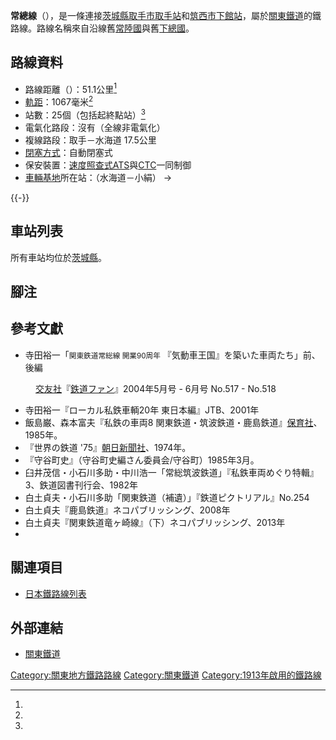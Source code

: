 {{noteTA
|G1=Railway}}
{{Infobox 鐵道路線
|日文原名=常総線
|平假名=じょうそうせん
|羅馬拼音=Jōsō sen
|路線名稱=常總線
|路線顏色=#3333ff
|圖片=Kanto-rail dc2300.jpg
|圖片大小=300px
|圖片說明=Kiha 2300型（1次車）
|所在地={{JPN}}[[茨城縣|茨城縣]]
|起點=[[取手站|取手站]]
|終點=[[下館站|下館站]]
|站數=25個
|載客量=
|每日使用人數=
|通車=1913年11月1日
|擁有者={{link-ja|常總鐵道|常総鉄道}}→{{link-ja|常總筑波鐵道|常総筑波鉄道}}→<br />[[關東鐵道|關東鐵道]]
|營運者=關東鐵道
|車輛基地=
|使用車輛=參見[[#車輛|車輛]]一節
|路線距離=51.1公里
|軌距=1,067毫米
|軌道數量=[[單線鐵路|單線]]、[[複線鐵路|複線]]
|電氣化方式=非電氣化
|閉塞方式=
|保安裝置=[[自動列車停止裝置|速度照查式ATS]]與[[調度集中系統|CTC]]一同制御
|最高速度=
|路線圖={{常總線RDT}}
}}
'''常總線'''（{{jpn|j=常総線|hg=じょうそうせん|rm=Jōsō sen|f=y}}），是一條連接[[茨城縣|茨城縣]][[取手市|取手市]][[取手站|取手站]]和[[筑西市|筑西市]][[下館站|下館站]]，屬於[[關東鐵道|關東鐵道]]的鐵路線。路線名稱來自沿線舊[[常陸國|常陸國]]與舊[[下總國|下總國]]。
== 路線資料 ==
* 路線距離（{{link-ja|營業距離|営業キロ}}）：51.1公里<ref name="sone21 3"/>
* [[軌距|軌距]]：1067毫米<ref name="sone21 3"/>
* 站數：25個（包括起終點站）<ref name="sone21 3"/>
* 電氣化路段：沒有（全線非電氣化）
* 複線路段：取手－水海道 17.5公里
* [[閉塞_(鐵路)|閉塞方式]]：自動閉塞式
* 保安裝置：[[自動列車停止裝置|速度照查式ATS]]與[[調度集中系統|CTC]]一同制御
* [[車輛基地|車輛基地]]所在站：{{link-ja|南水海道信號所|南水海道信号所}}（水海道－小絹） →{{link-ja|水海道車輛基地|水海道車両基地}}
{{-}}
== 車站列表 ==
所有車站均位於[[茨城縣|茨城縣]]。
{{常總線車站列表}}

== 腳注 ==
{{notefoot}}
{{Reflist}}

== 參考文獻 ==
* 寺田裕一「<small>関東鉄道常総線 開業90周年</small> 『気動車王国』を築いた車両たち」前、後編
: [[交友社|交友社]]『[[鉄道ファン_(雑誌)|鉄道ファン]]』2004年5月号 - 6月号 No.517 - No.518
* 寺田裕一『ローカル私鉄車輌20年 東日本編』JTB、2001年
* 飯島巌、森本富夫『私鉄の車両8 関東鉄道・筑波鉄道・鹿島鉄道』[[保育社|保育社]]、1985年。
* 『世界の鉄道 '75』[[朝日新聞社|朝日新聞社]]、1974年。
* 『守谷町史』（守谷町史編さん委員会/守谷町）1985年3月。
* 臼井茂信・小石川多助・中川浩一「常総筑波鉄道」『私鉄車両めぐり特輯』3、鉄道図書刊行会、1982年
* 白土貞夫・小石川多助「関東鉄道（補遺）」『鉄道ピクトリアル』No.254
* 白土貞夫『鹿島鉄道』ネコパブリッシング、2008年
* 白土貞夫『関東鉄道竜ヶ崎線』（下）ネコパブリッシング、2013年
* {{Cite book|author=[[曽根悟|曽根悟]]（監修）|title=週刊 歴史でめぐる鉄道全路線 公営鉄道・私鉄|editor=朝日新聞出版分冊百科編集部（編集）|publisher=[[朝日新聞出版|朝日新聞出版]]|series=週刊朝日百科|volume=21号 関東鉄道・真岡鐵道・首都圏新都市鉄道・流鉄|date=2011-08-07|ref=sone21}}

== 關連項目 ==
{{commons category|Kanto Railway Joso Line}}
* [[日本鐵路線列表|日本鐵路線列表]]

== 外部連結 ==
* [http://www.kantetsu.co.jp/ 關東鐵道] {{Wayback|url=http://www.kantetsu.co.jp/ |date=20220619224121 }}
{{常總線}}
{{東京大眾運輸}}
{{DEFAULTSORT:Joso}}
[[Category:關東地方鐵路路線|Category:關東地方鐵路路線]]
[[Category:關東鐵道|Category:關東鐵道]]
[[Category:1913年啟用的鐵路線|Category:1913年啟用的鐵路線]]